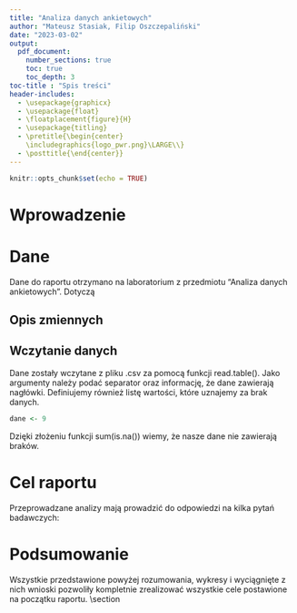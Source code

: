 ---
title: "Analiza danych ankietowych"
author: "Mateusz Stasiak, Filip Oszczepaliński"
date: "2023-03-02"
output: 
  pdf_document:
    number_sections: true
    toc: true
    toc_depth: 3
toc-title : "Spis treści"
header-includes:
  - \usepackage{graphicx}
  - \usepackage{float}
  - \floatplacement{figure}{H}
  - \usepackage{titling}
  - \pretitle{\begin{center}
    \includegraphics{logo_pwr.png}\LARGE\\}
  - \posttitle{\end{center}}
---

```{r setup, include=FALSE}
knitr::opts_chunk$set(echo = TRUE)
```

\newpage

# Wprowadzenie

# Dane 
Dane do raportu otrzymano na laboratorium z przedmiotu "Analiza danych ankietowych". Dotyczą 

## Opis zmiennych

## Wczytanie danych
Dane zostały wczytane z pliku .csv za pomocą funkcji read.table(). Jako argumenty należy podać separator oraz informację, że dane zawierają nagłówki. Definiujemy również listę wartości, które uznajemy za brak danych.
```{r, include=TRUE}
dane <- 9
```
Dzięki złożeniu funkcji sum(is.na()) wiemy, że nasze dane nie zawierają braków.

# Cel raportu
Przeprowadzane analizy mają prowadzić do odpowiedzi na kilka pytań badawczych:

# Podsumowanie
Wszystkie przedstawione powyżej rozumowania, wykresy i wyciągnięte z nich wnioski pozwoliły kompletnie
zrealizować wszystkie cele postawione na początku raportu.
\section